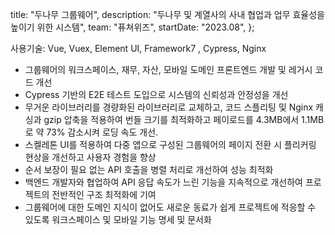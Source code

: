   title: "두나무 그룹웨어",
  description:
    "두나무 및 계열사의 사내 협업과 업무 효율성을 높이기 위한 시스템",
  team: "퓨쳐위즈",
  startDate: "2023.08",
};

사용기술: Vue, Vuex, Element UI, Framework7 , Cypress, Nginx

- 그룹웨어의 워크스페이스, 재무, 자산, 모바일 도메인 프론트엔드 개발 및 레거시 코드 개선
- Cypress 기반의 E2E 테스트 도입으로 시스템의 신뢰성과 안정성을 개선
- 무거운 라이브러리를 경량화된 라이브러리로 교체하고, 코드 스플리팅 및 Nginx 캐싱과 gzip 압축을 적용하여 번들 크기를 최적화하고 페이로드를 4.3MB에서 1.1MB로 약 73% 감소시켜 로딩 속도 개선.
- 스켈레톤 UI를 적용하여 다중 앱으로 구성된 그룹웨어의 페이지 전환 시 플리커링 현상을 개선하고 사용자 경험을 향상
- 순서 보장이 필요 없는 API 호출을 병렬 처리로 개선하여 성능 최적화
- 백엔드 개발자와 협업하여 API 응답 속도가 느린 기능을 지속적으로 개선하여 프로젝트의 전반적인 구조 최적화에 기여
- 그룹웨어에 대한 도메인 지식이 없어도 새로운 동료가 쉽게 프로젝트에 적응할 수 있도록 워크스페이스 및 모바일 기능 명세 및 문서화
